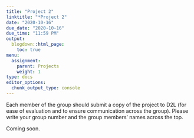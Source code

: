 ```yaml
---
title: "Project 2"
linktitle: "*Project 2"
date: "2020-10-16"
due_date: "2020-10-16"
due_time: "11:59 PM"
output:
  blogdown::html_page:
    toc: true
menu:
  assignment:
    parent: Projects
    weight: 1
type: docs
editor_options:
  chunk_output_type: console
---
```


:::fyi

Each member of the group should submit a copy of the project to D2L (for ease of evaluation and to ensure communication across the group). Please write your group number and the group members' names across the top.

:::


Coming soon.

